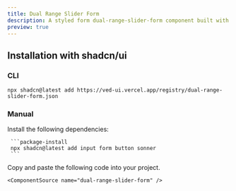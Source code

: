 ```yaml
---
title: Dual Range Slider Form
description: A styled form dual-range-slider-form component built with Shadcn UI, using Zod for schema validation and React Hook Form for form management.
preview: true
---
```


<ComponentTabs name="dual-range-slider-form" />

## Installation with shadcn/ui

### CLI

```package-install
npx shadcn@latest add https://ved-ui.vercel.app/registry/dual-range-slider-form.json
```

### Manual

<Steps>
  <Step>
     Install the following dependencies:

     ```package-install
     npx shadcn@latest add input form button sonner
     ```

  </Step>
  <Step>
    Copy and paste the following code into your project.

    <ComponentSource name="dual-range-slider-form" />

  </Step>
</Steps>
